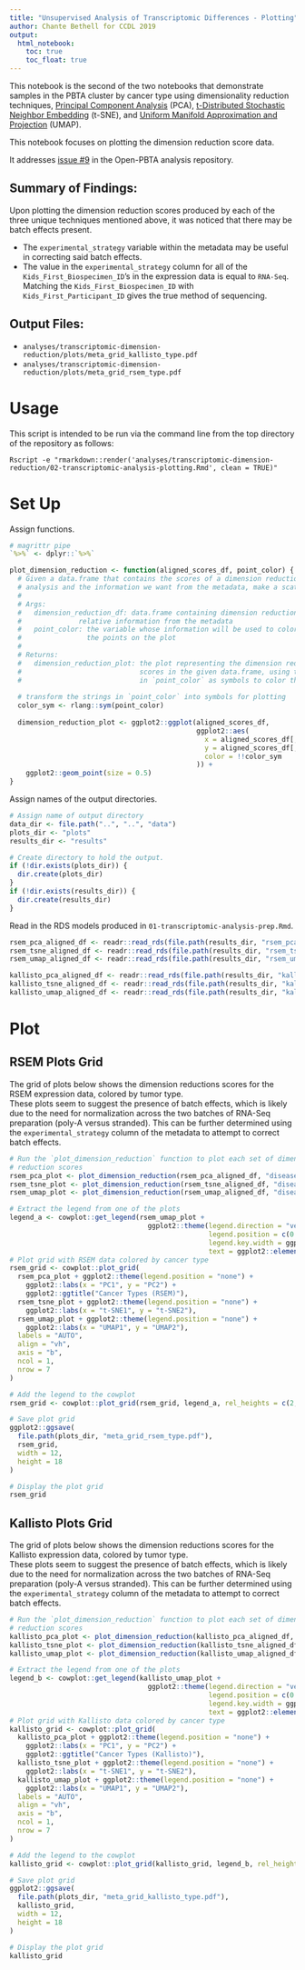 ```yaml
---
title: "Unsupervised Analysis of Transcriptomic Differences - Plotting"
author: Chante Bethell for CCDL 2019
output:
  html_notebook:
    toc: true
    toc_float: true
---
```


This notebook is the second of the two notebooks that demonstrate samples in the 
PBTA cluster by cancer type using dimensionality reduction techniques,
[Principal Component Analysis](https://www.rdocumentation.org/packages/stats/versions/3.6.0/topics/prcomp) (PCA), 
[t-Distributed Stochastic Neighbor Embedding](https://cran.r-project.org/web/packages/Rtsne/Rtsne.pdf) (t-SNE), 
and [Uniform Manifold Approximation and Projection](https://cran.r-project.org/web/packages/umap/vignettes/umap.html) (UMAP).

This notebook focuses on plotting the dimension reduction score data. 

It addresses [issue #9](https://github.com/AlexsLemonade/OpenPBTA-analysis/issues/9)
in the Open-PBTA analysis repository. 

## Summary of Findings:

Upon plotting the dimension reduction scores produced by each of the three 
unique techniques mentioned above, it was noticed that there may be batch 
effects present.

- The `experimental_strategy` variable within the metadata may be useful in 
  correcting said batch effects. 
- The value in the `experimental_strategy` column for all of the 
  `Kids_First_Biospecimen_ID`'s in the expression data is equal to `RNA-Seq`. 
  Matching the `Kids_First_Biospecimen_ID` with `Kids_First_Participant_ID`
  gives the true method of sequencing. 

## Output Files:
- `analyses/transcriptomic-dimension-reduction/plots/meta_grid_kallisto_type.pdf`
- `analyses/transcriptomic-dimension-reduction/plots/meta_grid_rsem_type.pdf`

# Usage

This script is intended to be run via the command line from the top directory of the repository as follows: 
```
Rscript -e "rmarkdown::render('analyses/transcriptomic-dimension-reduction/02-transcriptomic-analysis-plotting.Rmd', clean = TRUE)"
```

# Set Up

Assign functions. 
```r
# magrittr pipe
`%>%` <- dplyr::`%>%`

plot_dimension_reduction <- function(aligned_scores_df, point_color) {
  # Given a data.frame that contains the scores of a dimension reduction
  # analysis and the information we want from the metadata, make a scatterplot.
  #
  # Args:
  #   dimension_reduction_df: data.frame containing dimension reduction scores, and
  #              relative information from the metadata
  #   point_color: the variable whose information will be used to color
  #                the points on the plot
  #
  # Returns:
  #   dimension_reduction_plot: the plot representing the dimension reduction
  #                             scores in the given data.frame, using the values
  #                             in `point_color` as symbols to color the points
  
  # transform the strings in `point_color` into symbols for plotting
  color_sym <- rlang::sym(point_color)
  
  dimension_reduction_plot <- ggplot2::ggplot(aligned_scores_df,
                                              ggplot2::aes(
                                                x = aligned_scores_df[, 1],
                                                y = aligned_scores_df[, 2],
                                                color = !!color_sym
                                              )) +
    ggplot2::geom_point(size = 0.5)
}
```

Assign names of the output directories.
```r
# Assign name of output directory
data_dir <- file.path("..", "..", "data")
plots_dir <- "plots"
results_dir <- "results"

# Create directory to hold the output.
if (!dir.exists(plots_dir)) {
  dir.create(plots_dir)
}
if (!dir.exists(results_dir)) {
  dir.create(results_dir)
}
```

Read in the RDS models produced in `01-transcriptomic-analysis-prep.Rmd`.
```r
rsem_pca_aligned_df <- readr::read_rds(file.path(results_dir, "rsem_pca_model.RDS"))
rsem_tsne_aligned_df <- readr::read_rds(file.path(results_dir, "rsem_tsne_model.RDS"))
rsem_umap_aligned_df <- readr::read_rds(file.path(results_dir, "rsem_umap_model.RDS"))

kallisto_pca_aligned_df <- readr::read_rds(file.path(results_dir, "kallisto_pca_model.RDS"))
kallisto_tsne_aligned_df <- readr::read_rds(file.path(results_dir, "kallisto_tsne_model.RDS"))
kallisto_umap_aligned_df <- readr::read_rds(file.path(results_dir, "kallisto_umap_model.RDS"))

```


# Plot 

## RSEM Plots Grid
The grid of plots below shows the dimension reductions scores for the RSEM 
expression data, colored by tumor type.  
These plots seem to suggest the presence of batch effects, which is likely due 
to the need for normalization across the two batches of RNA-Seq preparation 
(poly-A versus stranded).
This can be further determined using the `experimental_strategy` column of the
metadata to attempt to correct batch effects. 

```r
# Run the `plot_dimension_reduction` function to plot each set of dimension
# reduction scores
rsem_pca_plot <- plot_dimension_reduction(rsem_pca_aligned_df, "disease_type_new")
rsem_tsne_plot <- plot_dimension_reduction(rsem_tsne_aligned_df, "disease_type_new")
rsem_umap_plot <- plot_dimension_reduction(rsem_umap_aligned_df, "disease_type_new")

# Extract the legend from one of the plots 
legend_a <- cowplot::get_legend(rsem_umap_plot + 
                                  ggplot2::theme(legend.direction = "vertical",
                                                 legend.position = c(0.05, 0.45),
                                                 legend.key.width = ggplot2::unit(0.1, "cm"),
                                                 text = ggplot2::element_text(size = 9)))
# Plot grid with RSEM data colored by cancer type
rsem_grid <- cowplot::plot_grid(
  rsem_pca_plot + ggplot2::theme(legend.position = "none") +
    ggplot2::labs(x = "PC1", y = "PC2") +
    ggplot2::ggtitle("Cancer Types (RSEM)"),
  rsem_tsne_plot + ggplot2::theme(legend.position = "none") +
    ggplot2::labs(x = "t-SNE1", y = "t-SNE2"),
  rsem_umap_plot + ggplot2::theme(legend.position = "none") +
    ggplot2::labs(x = "UMAP1", y = "UMAP2"),
  labels = "AUTO",
  align = "vh",
  axis = "b",
  ncol = 1,
  nrow = 7
)

# Add the legend to the cowplot
rsem_grid <- cowplot::plot_grid(rsem_grid, legend_a, rel_heights = c(2, .2))

# Save plot grid 
ggplot2::ggsave(
  file.path(plots_dir, "meta_grid_rsem_type.pdf"),
  rsem_grid,
  width = 12,
  height = 18
)

# Display the plot grid 
rsem_grid
```
## Kallisto Plots Grid
The grid of plots below shows the dimension reductions scores for the Kallisto 
expression data, colored by tumor type.  
These plots seem to suggest the presence of batch effects, which is likely due 
to the need for normalization across the two batches of RNA-Seq preparation 
(poly-A versus stranded).
This can be further determined using the `experimental_strategy` column of the
metadata to attempt to correct batch effects. 

```r
# Run the `plot_dimension_reduction` function to plot each set of dimension
# reduction scores
kallisto_pca_plot <- plot_dimension_reduction(kallisto_pca_aligned_df, "disease_type_new")
kallisto_tsne_plot <- plot_dimension_reduction(kallisto_tsne_aligned_df, "disease_type_new")
kallisto_umap_plot <- plot_dimension_reduction(kallisto_umap_aligned_df, "disease_type_new")

# Extract the legend from one of the plots 
legend_b <- cowplot::get_legend(kallisto_umap_plot + 
                                  ggplot2::theme(legend.direction = "vertical",
                                                 legend.position = c(0.05, 0.45),
                                                 legend.key.width = ggplot2::unit(0.1, "cm"),
                                                 text = ggplot2::element_text(size = 9)))
# Plot grid with Kallisto data colored by cancer type
kallisto_grid <- cowplot::plot_grid(
  kallisto_pca_plot + ggplot2::theme(legend.position = "none") +
    ggplot2::labs(x = "PC1", y = "PC2") +
    ggplot2::ggtitle("Cancer Types (Kallisto)"),
  kallisto_tsne_plot + ggplot2::theme(legend.position = "none") +
    ggplot2::labs(x = "t-SNE1", y = "t-SNE2"),
  kallisto_umap_plot + ggplot2::theme(legend.position = "none") +
    ggplot2::labs(x = "UMAP1", y = "UMAP2"),
  labels = "AUTO",
  align = "vh",
  axis = "b",
  ncol = 1,
  nrow = 7
)

# Add the legend to the cowplot
kallisto_grid <- cowplot::plot_grid(kallisto_grid, legend_b, rel_heights = c(2, .2))

# Save plot grid
ggplot2::ggsave(
  file.path(plots_dir, "meta_grid_kallisto_type.pdf"),
  kallisto_grid,
  width = 12,
  height = 18
)

# Display the plot grid
kallisto_grid
```


